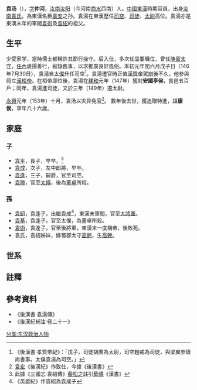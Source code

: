 '''袁汤'''（{{bd|68年後||153年後}}），[[表字|字]]'''仲河'''，[[汝南郡|汝南]][[汝阳县_(西汉)|汝阳]]（今河南[[商水县|商水]]西南）人。[[中國|中國]][[東漢|東漢]]時期官員，出身[[汝南袁氏|汝南袁氏]]，為東漢名臣[[袁安|袁安]]之孙。袁湯在東漢歷任[[司空|司空]]、[[司徒|司徒]]、[[太尉|太尉]]高位。袁湯亦是東漢末年的軍閥[[袁術|袁術]]及[[袁紹|袁紹]]的祖父。

== 生平 ==
少受家学，當時儒士都稱許其節行操守。后入仕，多次任显要職位，曾任[[陳留郡|陳留]][[太守|太守]]，[[陳留郡#陳留太守（23年－222年）|任內]]褒揚善行，敍錄舊事，以求推廣良好風俗。本初元年閏六月戊子日（146年7月30日），袁湯自[[太僕|太僕]]升任司空<ref>《後漢書·孝質帝紀》：「戊子，司徒胡廣為太尉，司空趙戒為司徒，與梁兾參錄尚書事。太僕袁湯為司空。」</ref>。袁湯遷官時正值[[漢質帝|漢質帝]]駕崩後不久，他參與冊立[[漢桓帝|漢桓帝]]。在桓帝即位後，袁湯在[[建和_(東漢)|建和]]元年（147年）獲封'''安國亭侯'''，食邑五百戶；同年，袁湯進司徒，又於三年（149年）遷太尉。

[[永兴_(東漢)|永興]]元年（153年）十月，袁汤以灾异免官<ref>[[袁宏|袁宏]]《後漢紀》作致仕，今據《後漢書》</ref>。 數年後去世，獲追贈特進，諡'''康侯'''，享年八十六歲。

== 家庭 ==
===子 ===        
*[[袁平|袁平]]，長子，早卒。<ref>此據《三國志·袁紹傳》[[裴松之|裴松之]]註引[[華嶠|華嶠]]《漢書》</ref>
*[[袁成|袁成]]，次子，左中郎將，早卒。
*[[袁逢|袁逢]]，三子，嗣爵，官至司空。
*[[袁隗|袁隗]]，官至[[太傅|太傅]]，後為[[董卓|董卓]]所殺。

=== 孫 ===
*[[袁紹|袁紹]]，袁逢子，出繼袁成<ref>《英雄紀》作袁紹為袁成子</ref>，東漢末軍閥，官至[[大將軍|大將軍]]。
*[[袁基|袁基]]，袁逢子，官至太僕，為董卓所殺。
*[[袁術|袁術]]，袁逢子，官至後將軍，東漢末一度稱帝，後敗死。
*袁氏，袁紹姊妹，嫁蜀郡太守[[高躬|高躬]]，生[[高幹|高幹]]。

== 世系 ==
{{main|汝南袁氏世系图}}

== 註釋 ==
{{reflist}}

== 參考資料 ==
*《後漢書·袁湯傳》
*《後漢紀補注·卷二十一》
{{東漢大司徒司徒}}
{{東漢大司空司空}}
{{東漢大司馬太尉}}
[[分类:东汉政治人物|分类:东汉政治人物]]